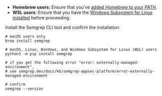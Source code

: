 
* **Homebrew users:** Ensure that you've [added Homebrew to your PATH](https://docs.brew.sh/FAQ#my-mac-apps-dont-find-homebrew-utilities).
* **WSL users**: Ensure that you have the [Windows Subsystem for Linux installed](https://learn.microsoft.com/en-us/windows/wsl/install) before proceeding.

Install the Semgrep CLI tool and confirm the installation:

```console
# macOS users only
brew install semgrep

# macOS, Linux, Windows, and Windows Subsystem for Linux (WSL) users
python3 -m pip install semgrep

# if you get the following error "error: externally-managed-environment",
# see semgrep.dev/docs/kb/semgrep-appsec-platform/error-externally-managed-environment 

# confirm
semgrep --version
```

